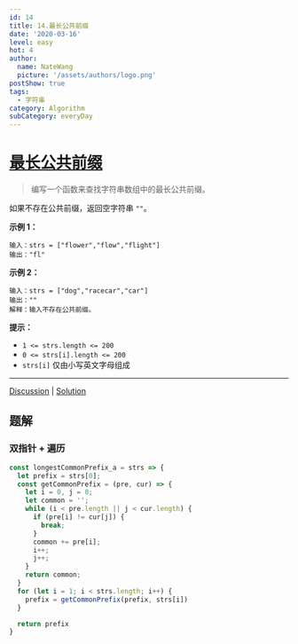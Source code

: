 ```yaml
---
id: 14
title: 14.最长公共前缀
date: '2020-03-16'
level: easy
hot: 4
author:
  name: NateWang
  picture: '/assets/authors/logo.png'
postShow: true
tags:
  - 字符串
category: Algorithm
subCategory: everyDay
---
```



# [最长公共前缀](https://leetcode-cn.com/problems/longest-common-prefix/description/)



> 编写一个函数来查找字符串数组中的最长公共前缀。

如果不存在公共前缀，返回空字符串 `""`。

**示例 1：**

```
输入：strs = ["flower","flow","flight"]
输出："fl"
```

**示例 2：**

```
输入：strs = ["dog","racecar","car"]
输出：""
解释：输入不存在公共前缀。
```

**提示：**

- `1 <= strs.length <= 200`
- `0 <= strs[i].length <= 200`
- `strs[i]` 仅由小写英文字母组成

------

[Discussion](https://leetcode-cn.com/problems/longest-common-prefix/comments/) | [Solution](https://leetcode-cn.com/problems/longest-common-prefix/solution/)

## 题解



### 双指针 + 遍历



```js
const longestCommonPrefix_a = strs => {
  let prefix = strs[0];
  const getCommonPrefix = (pre, cur) => {
    let i = 0, j = 0;
    let common = '';
    while (i < pre.length || j < cur.length) {
      if (pre[i] != cur[j]) {
        break;
      }
      common += pre[i];
      i++;
      j++;
    }
    return common;
  }
  for (let i = 1; i < strs.length; i++) {
    prefix = getCommonPrefix(prefix, strs[i])
  }

  return prefix
}
```



